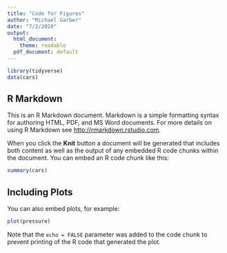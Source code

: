 ```yaml
---
title: "Code for Figures"
author: "Michael Garber"
date: "7/2/2020"
output:
  html_document:
    theme: readable
  pdf_document: default
---
```


```r

library(tidyverse)
data(cars)
```
## R Markdown



This is an R Markdown document. Markdown is a simple formatting syntax for authoring HTML, PDF, and MS Word documents. For more details on using R Markdown see <http://rmarkdown.rstudio.com>.

When you click the **Knit** button a document will be generated that includes both content as well as the output of any embedded R code chunks within the document. You can embed an R code chunk like this:

```r
summary(cars)
```

## Including Plots

You can also embed plots, for example:

```r
plot(pressure)
```

Note that the `echo = FALSE` parameter was added to the code chunk to prevent printing of the R code that generated the plot.
